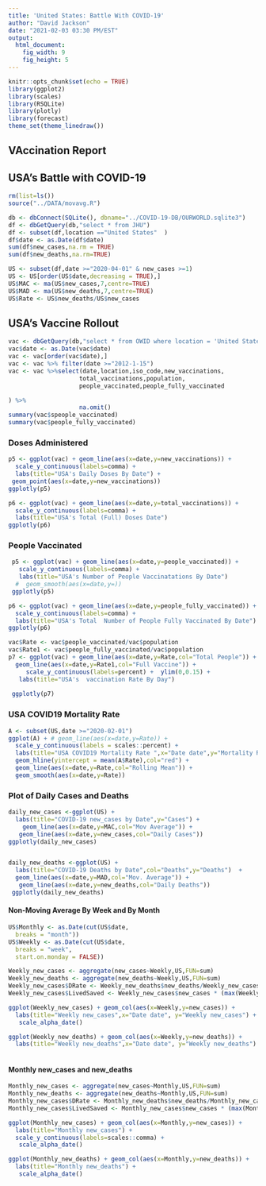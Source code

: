 ```yaml
---
title: 'United States: Battle With COVID-19'
author: "David Jackson"
date: "2021-02-03 03:30 PM/EST"
output: 
  html_document: 
    fig_width: 9
    fig_height: 5
---
```


```r
knitr::opts_chunk$set(echo = TRUE)
library(ggplot2)
library(scales)
library(RSQLite)
library(plotly)
library(forecast)
theme_set(theme_linedraw())
```

## VAccination Report


## USA's Battle with COVID-19

```r
rm(list=ls())
source("../DATA/movavg.R")

db <- dbConnect(SQLite(), dbname="../COVID-19-DB/OURWORLD.sqlite3")
df <- dbGetQuery(db,"select * from JHU")
df <- subset(df,location =="United States"  )
df$date <- as.Date(df$date)
sum(df$new_cases,na.rm = TRUE)
sum(df$new_deaths,na.rm=TRUE)

```
```r
US <- subset(df,date >="2020-04-01" & new_cases >=1)
US <- US[order(US$date,decreasing = TRUE),]
US$MAC <- ma(US$new_cases,7,centre=TRUE)
US$MAD <- ma(US$new_deaths,7,centre=TRUE)
US$Rate <- US$new_deaths/US$new_cases
```

## USA's Vaccine Rollout

```r
vac <- dbGetQuery(db,"select * from OWID where location = 'United States'")
vac$date <- as.Date(vac$date)
vac <- vac[order(vac$date),]
vac <- vac %>% filter(date >="2012-1-15")
vac <- vac %>%select(date,location,iso_code,new_vaccinations,
                    total_vaccinations,population,
                    people_vaccinated,people_fully_vaccinated

) %>%
                    na.omit()
summary(vac$speople_vaccinated)
summary(vac$people_fully_vaccinated)
```

### Doses Administered 

```r
p5 <- ggplot(vac) + geom_line(aes(x=date,y=new_vaccinations)) +
  scale_y_continuous(labels=comma) +
  labs(title="USA's Daily Doses By Date") +
 geom_point(aes(x=date,y=new_vaccinations))
ggplotly(p5)
```
```r
p6 <- ggplot(vac) + geom_line(aes(x=date,y=total_vaccinations)) +
  scale_y_continuous(labels=comma) +
  labs(title="USA's Total (Full) Doses Date")
ggplotly(p6)
```

### People Vaccinated

```r
 p5 <- ggplot(vac) + geom_line(aes(x=date,y=people_vaccinated)) +
   scale_y_continuous(labels=comma) +
   labs(title="USA's Number of People Vaccinatations By Date")
  #  geom_smooth(aes(x=date,y=))
 ggplotly(p5)
```
```r
p6 <- ggplot(vac) + geom_line(aes(x=date,y=people_fully_vaccinated)) +
  scale_y_continuous(labels=comma) +
  labs(title="USA's Total  Number of People Fully Vaccinated By Date")
ggplotly(p6)

```

```r
vac$Rate <- vac$people_vaccinated/vac$population
vac$Rate1 <- vac$people_fully_vaccinated/vac$population
p7 <- ggplot(vac) + geom_line(aes(x=date,y=Rate,col="Total People")) + 
  geom_line(aes(x=date,y=Rate1,col="Full Vaccine")) +
     scale_y_continuous(labels=percent) +  ylim(0,0.15) +
   labs(title="USA's  vaccination Rate By Day") 
  
 ggplotly(p7)

```

### USA COVID19 Mortality Rate

```r
A <- subset(US,date >="2020-02-01")
ggplot(A) + # geom_line(aes(x=date,y=Rate)) +
  scale_y_continuous(labels = scales::percent) +
  labs(title="USA COVID19 Mortality Rate ",x="Date date",y="Mortality Rate") +
  geom_hline(yintercept = mean(A$Rate),col="red") +
  geom_line(aes(x=date,y=Rate,col="Rolling Mean")) +
  geom_smooth(aes(x=date,y=Rate))

```

### Plot of Daily Cases and Deaths

```r
daily_new_cases <-ggplot(US) + 
  labs(title="COVID-19 new_cases by Date",y="Cases") +
    geom_line(aes(x=date,y=MAC,col="Mov Average")) +
   geom_line(aes(x=date,y=new_cases,col="Daily Cases"))
ggplotly(daily_new_cases)


daily_new_deaths <-ggplot(US) + 
  labs(title="COVID-19 Deaths by Date",col="Deaths",y="Deaths")  +
  geom_line(aes(x=date,y=MAD,col="Mov. Average")) +
   geom_line(aes(x=date,y=new_deaths,col="Daily Deaths"))
 ggplotly(daily_new_deaths)

```

#### Non-Moving Average By Week and By Month

```r
US$Monthly <- as.Date(cut(US$date,
  breaks = "month"))
US$Weekly <- as.Date(cut(US$date,
  breaks = "week",
  start.on.monday = FALSE))

```
```r
Weekly_new_cases <- aggregate(new_cases~Weekly,US,FUN=sum)
Weekly_new_deaths <- aggregate(new_deaths~Weekly,US,FUN=sum)
Weekly_new_cases$DRate <- Weekly_new_deaths$new_deaths/Weekly_new_cases$new_cases
Weekly_new_cases$LivedSaved <- Weekly_new_cases$new_cases * (max(Weekly_new_cases$DRate) - Weekly_new_cases$DRate) 

```
```r
ggplot(Weekly_new_cases) + geom_col(aes(x=Weekly,y=new_cases)) + 
  labs(title="Weekly new_cases",x="Date date", y="Weekly new_cases") +
   scale_alpha_date()

ggplot(Weekly_new_deaths) + geom_col(aes(x=Weekly,y=new_deaths)) + 
  labs(title="Weekly new_deaths",x="Date date", y="Weekly new_deaths") 
  
``` 


#### Monthly new_cases and new_deaths

```r

Monthly_new_cases <- aggregate(new_cases~Monthly,US,FUN=sum)
Monthly_new_deaths <- aggregate(new_deaths~Monthly,US,FUN=sum)
Monthly_new_cases$DRate <- Monthly_new_deaths$new_deaths/Monthly_new_cases$new_cases
Monthly_new_cases$LivedSaved <- Monthly_new_cases$new_cases * (max(Monthly_new_cases$DRate) - Monthly_new_cases$DRate) * 100
```
```r
ggplot(Monthly_new_cases) + geom_col(aes(x=Monthly,y=new_cases)) +
  labs(title="Monthly new_cases") +
  scale_y_continuous(labels=scales::comma) +
   scale_alpha_date()

ggplot(Monthly_new_deaths) + geom_col(aes(x=Monthly,y=new_deaths)) +
  labs(title="Monthly new_deaths") +
   scale_alpha_date()
```
